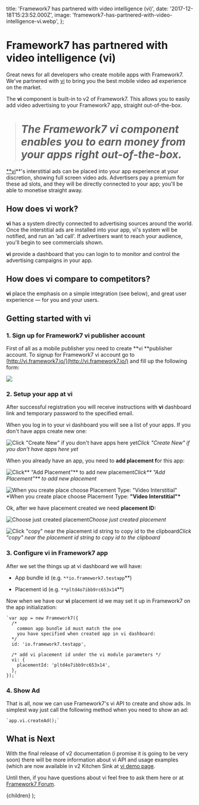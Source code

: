   title: 'Framework7 has partnered with video intelligence (vi)',
  date: '2017-12-18T15:23:52.000Z',
  image: 'framework7-has-partnered-with-video-intelligence-vi.webp',
};

# Framework7 has partnered with video intelligence (vi)

Great news for all developers who create mobile apps with Framework7. We've partnered with [vi](http://vi.ai) to bring you the best mobile video ad experience on the market.

The **vi** component is built-in to v2 of Framework7. This allows you to easily add video advertising to your Framework7 app, straight out-of-the-box.

> # _The Framework7 vi component enables you to earn money from your apps right out-of-the-box._

[\*\*vi](http://vi.ai)\*\*'s interstitial ads can be placed into your app experience at your discretion, showing full screen video ads. Advertisers pay a premium for these ad slots, and they will be directly connected to your app; you'll be able to monetise straight away.

## How does vi work?

**vi** has a system directly connected to advertising sources around the world. Once the interstitial ads are installed into your app, vi's system will be notified, and run an ‘ad call'. If advertisers want to reach your audience, you'll begin to see commercials shown.

**vi** provide a dashboard that you can login to to monitor and control the advertising campaigns in your app.

## How does vi compare to competitors?

**vi** place the emphasis on a simple integration (see below), and great user experience — for you and your users.

## Getting started with vi

### 1. Sign up for Framework7 vi publisher account

First of all as a mobile publisher you need to create **vi **publisher account. To signup for Framework7 vi account go to [http://vi.framework7.io/](http://vi.framework7.io/) and fill up the following form:

![](/images/framework7-has-partnered-with-video-intelligence-vi-0.png)

### 2. Setup your app at vi

After successful registration you will receive instructions with **vi** dashboard link and temporary password to the specified email.

When you log in to your vi dashboard you will see a list of your apps. If you don't have apps create new one:

![Click "Create New" if you don't have apps here yet](/images/framework7-has-partnered-with-video-intelligence-vi-1.png)_Click "Create New" if you don't have apps here yet_

When you already have an app, you need to **add placement f**or this app:

![Click** "Add Placement"** to add new placement](/images/framework7-has-partnered-with-video-intelligence-vi-2.png)_Click** "Add Placement"** to add new placement_

![When you create place choose Placement Type: **"Video Interstitial"**](/images/framework7-has-partnered-with-video-intelligence-vi-3.png)\*When you create place choose Placement Type: **"Video Interstitial"\***

Ok, after we have placement created we need **placement ID:**

![Choose just created placement](/images/framework7-has-partnered-with-video-intelligence-vi-4.png)_Choose just created placement_

![Click "copy" near the placement id string to copy id to the clipboard](/images/framework7-has-partnered-with-video-intelligence-vi-5.png)_Click "copy" near the placement id string to copy id to the clipboard_

### 3. Configure vi in Framework7 app

After we set the things up at vi dashboard we will have:

- App bundle id (e.g. `**io.framework7.testapp`\*\*)

- Placement id (e.g. `**pltd4o7ibb9rc653x14`\*\*)

Now when we have our **vi** placement id we may set it up in Framework7 on the app initialization:

```
`var app = new Framework7({
  /*
    common app bundle id must match the one
    you have specified when created app in vi dashboard:
  */
  id: 'io.framework7.testapp',

  /* add vi placement id under the vi module parameters */
  vi: {
    placementId: 'pltd4o7ibb9rc653x14',
  },
});`
```

### 4. Show Ad

That is all, now we can use Framework7's vi API to create and show ads. In simplest way just call the following method when you need to show an ad:

```
`app.vi.createAd();`
```

## What is Next

With the final release of v2 documentation (i promise it is going to be very soon) there will be more information about vi API and usage examples (which are now available in v2 Kitchen Sink at [vi demo page](https://github.com/framework7io/framework7/blob/master/kitchen-sink/pages/vi.html).

Until then, if you have questions about vi feel free to ask them here or at [Framework7 Forum](http://forum.framework7.io).

  <PostLayout meta={meta}>{children}</PostLayout>
);
